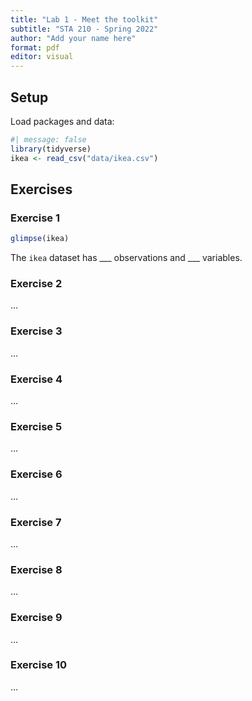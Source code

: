 ```yaml
---
title: "Lab 1 - Meet the toolkit"
subtitle: "STA 210 - Spring 2022"
author: "Add your name here"
format: pdf
editor: visual
---
```


## Setup

Load packages and data:

```r
#| message: false
library(tidyverse)
ikea <- read_csv("data/ikea.csv")
```

## Exercises

### Exercise 1

```r
glimpse(ikea)
```

The `ikea` dataset has \_\_\_ observations and \_\_\_ variables.

### Exercise 2

...

### Exercise 3

...

### Exercise 4

...

### Exercise 5

...

### Exercise 6

...

### Exercise 7

...

### Exercise 8

...

### Exercise 9

...

### Exercise 10

...
